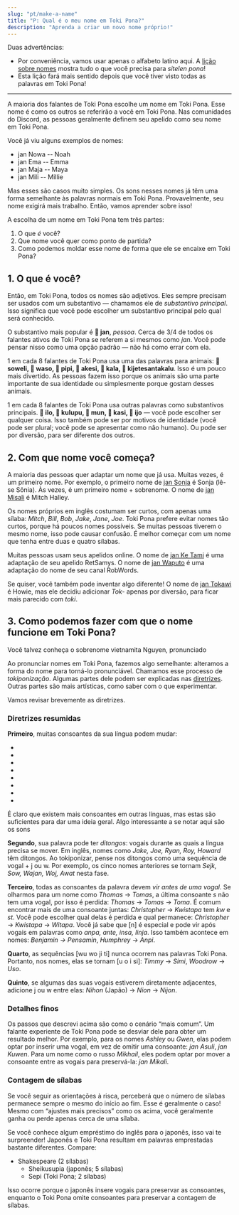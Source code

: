 ```yaml
---
slug: "pt/make-a-name"
title: "P: Qual é o meu nome em Toki Pona?"
description: "Aprenda a criar um novo nome próprio!"
---
```



Duas advertências:

* Por conveniência, vamos usar apenas o alfabeto latino aqui. A [lição sobre nomes](pt/07) mostra tudo o que você precisa para *sitelen pona*!
* Esta lição fará mais sentido depois que você tiver visto todas as palavras em Toki Pona!

***

A maioria dos falantes de Toki Pona escolhe um nome em Toki Pona. Esse nome é como os outros se referirão a você em Toki Pona. Nas comunidades do Discord, as pessoas geralmente definem seu apelido como seu nome em Toki Pona.

Você já viu alguns exemplos de nomes:
* jan Nowa -- Noah
* jan Ema -- Emma
* jan Maja -- Maya
* jan Mili -- Millie

Mas esses são casos muito simples. Os sons nesses nomes já têm uma forma semelhante às palavras normais em Toki Pona. Provavelmente, seu nome exigirá mais trabalho. Então, vamos aprender sobre isso!

A escolha de um nome em Toki Pona tem três partes:
1. O que *é* você?
2. Que nome você quer como ponto de partida?
3. Como podemos moldar esse nome de forma que ele se encaixe em Toki Pona?

## 1. O que é você?

Então, em Toki Pona, todos os nomes são adjetivos. Eles sempre precisam ser usados com um substantivo — chamamos ele de *substantivo principal*. Isso significa que você pode escolher um substantivo principal pelo qual será conhecido.

O substantivo mais popular é **󱤑 jan**, *pessoa*. Cerca de 3/4 de todos os falantes ativos de Toki Pona se referem a si mesmos como *jan*. Você pode pensar nisso como uma opção padrão — não há como errar com ela.

1 em cada 8 falantes de Toki Pona usa uma das palavras para animais: **󱥢 soweli, 󱥴 waso, 󱥑 pipi, 󱤁 akesi, 󱤔 kala, 󱦀 kijetesantakalu**. Isso é um pouco mais divertido. As pessoas fazem isso porque os animais são uma parte importante de sua identidade ou simplesmente porque gostam desses animais.

1 em cada 8 falantes de Toki Pona usa outras palavras como substantivos principais. **󱤎 ilo, 󱤟 kulupu, 󱤺 mun, 󱤗 kasi, 󱤌 ijo** — você pode escolher ser qualquer coisa. Isso também pode ser por motivos de identidade (você pode ser plural; você pode se apresentar como não humano). Ou pode ser por diversão, para ser diferente dos outros.

## 2. Com que nome você começa?

A maioria das pessoas quer adaptar um nome que já usa. Muitas vezes, é um primeiro nome. Por exemplo, o primeiro nome de [jan Sonja](https://tokipona.org/) é Sonja (lê-se Sônia). Às vezes, é um primeiro nome + sobrenome. O nome de [jan Misali](https://www.youtube.com/@HBMmaster/) é Mitch Halley.

Os nomes próprios em inglês costumam ser curtos, com apenas uma sílaba: *Mitch*, *Bill*, *Bob*, *Jake*, *Jane*, *Joe*. Toki Pona prefere evitar nomes tão curtos, porque há poucos nomes possíveis. Se muitas pessoas tiverem o mesmo nome, isso pode causar confusão. É melhor começar com um nome que tenha entre duas e quatro sílabas.

Muitas pessoas usam seus apelidos online. O nome de [jan Ke Tami](https://www.youtube.com/@IamSamys/) é uma adaptação de seu apelido RetSamys. O nome de [jan Waputo](https://www.youtube.com/watch?v=PY3Qe_b9ufI) é uma adaptação do nome de seu canal RobWords.

Se quiser, você também pode inventar algo diferente! O nome de [jan Tokawi](https://www.youtube.com/watch?v=L6aClal3sSU) é Howie, mas ele decidiu adicionar *Tok-* apenas por diversão, para ficar mais parecido com *toki*.

## 3. Como podemos fazer com que o nome funcione em Toki Pona?

Você talvez conheça o sobrenome vietnamita Nguyen, pronunciado <Audio from="ipa" file="ŋwiəŋ" />. Mas, em inglês, esses sons não podem seguir essa ordem. Portanto, quando os falantes de inglês dizem Ngyuen, eles adaptam para o que o inglês permite — “win”.

Ao pronunciar nomes em Toki Pona, fazemos algo semelhante: alteramos a forma do nome para torná-lo pronunciável. Chamamos esse processo de *tokiponização*. Algumas partes dele podem ser explicadas nas [diretrizes](https://jan-ne.github.io/tp/tpize). Outras partes são mais artísticas, como saber com o que experimentar.

Vamos revisar brevemente as diretrizes.

### Diretrizes resumidas

**Primeiro**, muitas consoantes da sua língua podem mudar:

* <Audio from="ipa" file="b" />, <Audio from="ipa" file="p" /> e <Audio from="ipa" file="f" /> todos viram p.
* <Audio from="ipa" file="d" /> e <Audio from="ipa" file="t" /> ambos viram t.
* <Audio from="ipa" file="g" />, <Audio from="ipa" file="k" />, <Audio from="ipa" file="χ" /> e <Audio from="ipa" file="ʁ" /> todos viram k.
* <Audio from="ipa" file="θ" /> vira t ou s.
* <Audio from="ipa" file="s" />, <Audio from="ipa" file="z" />, <Audio from="ipa" file="ʃ" />, <Audio from="ipa" file="ʒ" />, <Audio from="ipa" file="tʃ" /> e <Audio from="ipa" file="dʒ" /> todos viram s.
* <Audio from="ipa" file="w" />, <Audio from="ipa" file="v" /> e <Audio from="ipa" file="ɻʷ" text="ɹ" /> todos viram w.
* <Audio from="ipa" file="r" />, <Audio from="ipa" file="ɾ" /> e <Audio from="ipa" file="l" /> todos viram l.
* <Audio from="ipa" file="h" /> desaparece completamente.

É claro que existem mais consoantes em outras línguas, mas estas são suficientes para dar uma ideia geral.
Algo interessante a se notar aqui são os sons <Audio from="ipa" file="ɻʷ" text="ɹ" />, <Audio from="ipa" file="r" />, <Audio from="ipa" file="ʁ" />. Em muitas línguas europeias, esses sons são escritos com “r”. O inglês tem o primeiro, o russo tem o segundo e o francês tem o terceiro. Mas em Toki Pona, eles continuam diferentes: w, l e k!

**Segundo**, sua palavra pode ter *ditongos*: vogais durante as quais a língua precisa se mover. Em inglês, nomes como *Jake, Joe, Ryan, Roy, Howard* têm ditongos. Ao tokiponizar, pense nos ditongos como uma sequência de vogal + j ou w. Por exemplo, os cinco nomes anteriores se tornam *Sejk, Sow, Wajan, Woj, Awat* nesta fase.

**Terceiro**, todas as consoantes da palavra devem *vir antes de uma vogal*. Se olharmos para um nome como *Thomas* -> *Tomas*, a última consoante *s* não tem uma vogal, por isso é perdida: *Thomas* -> *Tomas* -> *Toma*.
É comum encontrar mais de uma consoante juntas: *Christopher* -> *Kwistapa* tem *kw* e *st*. Você pode escolher qual delas é perdida e qual permanece: *Christopher* -> *Kwistapa* -> *Witapa*.
Você já sabe que [n] é especial e pode vir após vogais em palavras como *anpa, ante, insa, linja*. Isso também acontece em nomes: *Benjamin -> Pensamin*, *Humphrey* -> *Anpi*.

**Quarto**, as sequências [wu wo ji ti] nunca ocorrem nas palavras Toki Pona. Portanto, nos nomes, elas se tornam [u o i si]: *Timmy* -> *Simi*, *Woodrow* -> *Uso*.

**Quinto**, se algumas das suas vogais estiverem diretamente adjacentes, adicione j ou w entre elas: *Nihon* (Japão) -> *Nion* -> *Nijon*.

### Detalhes finos

Os passos que descrevi acima são como o cenário “mais comum”. Um falante experiente de Toki Pona pode se desviar dele para obter um resultado melhor. Por exemplo, para os nomes *Ashley* ou *Gwen*, elas podem optar por inserir uma vogal, em vez de omitir uma consoante: *jan Asuli*, *jan Kuwen*. Para um nome como o russo *Mikhail*, eles podem optar por mover a consoante entre as vogais para preservá-la: *jan Mikali*.

### Contagem de sílabas

Se você seguir as orientações à risca, perceberá que o número de sílabas permanece sempre o mesmo do início ao fim. Esse é geralmente o caso! Mesmo com “ajustes mais precisos” como os acima, você geralmente ganha ou perde apenas cerca de uma sílaba.

Se você conhece algum empréstimo do inglês para o japonês, isso vai te surpreender! Japonês e Toki Pona resultam em palavras emprestadas bastante diferentes. Compare:

* Shakespeare (2 sílabas)
  * Sheikusupia (japonês; 5 sílabas)
  * Sepi (Toki Pona; 2 sílabas)

Isso ocorre porque o japonês insere vogais para preservar as consoantes, enquanto o Toki Pona omite consoantes para preservar a contagem de sílabas.
